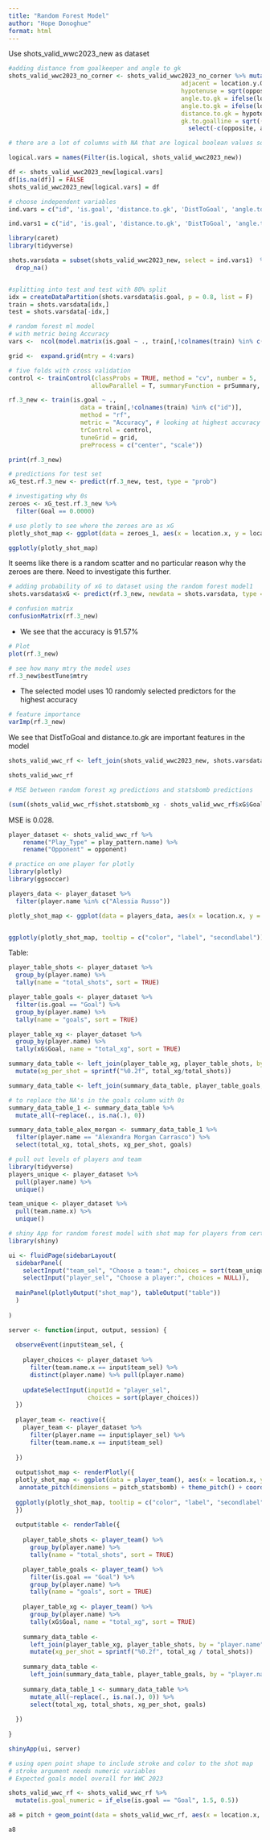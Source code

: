 ```yaml
---
title: "Random Forest Model"
author: "Hope Donoghue"
format: html
---
```


Use shots_valid_wwc2023_new as dataset 

```r
#adding distance from goalkeeper and angle to gk
shots_valid_wwc2023_no_corner <- shots_valid_wwc2023_no_corner %>% mutate(opposite = location.x.GK - location.x,
                                                adjacent = location.y.GK - location.y,
                                                hypotenuse = sqrt(opposite^2 + adjacent^2),
                                                angle.to.gk = ifelse(location.y > location.y.GK, 180 - asin(opposite/hypotenuse)*180/3.14, asin(opposite/hypotenuse)*180/3.14),
                                                angle.to.gk = ifelse(location.x > location.x.GK & location.y < location.y.GK, 270 - asin(opposite/hypotenuse)*180/3.14, angle.to.gk),
                                                distance.to.gk = hypotenuse,
                                                gk.to.goalline = sqrt((120 - location.x.GK)^2 + (40 - location.y.GK)^2)) %>%
                                                  select(-c(opposite, adjacent, hypotenuse))
```

```r
# there are a lot of columns with NA that are logical boolean values so replace with FALSE

logical.vars = names(Filter(is.logical, shots_valid_wwc2023_new))

df <- shots_valid_wwc2023_new[logical.vars]
df[is.na(df)] = FALSE
shots_valid_wwc2023_new[logical.vars] = df

```


```r
# choose independent variables
ind.vars = c("id", 'is.goal', 'distance.to.gk', 'DistToGoal', 'angle.to.gk', 'angle.to.goal', 'gk.to.goalline', 'play_pattern.name','shot.body_part.name', 'shot.technique.name')
```

```r
ind.vars1 = c("id", 'is.goal', 'distance.to.gk', 'DistToGoal', 'angle.to.gk', 'angle.to.goal', 'play_pattern.name', 'shot.technique.name', 'shot.body_part.name')
```


```r
library(caret) 
library(tidyverse)

shots.varsdata = subset(shots_valid_wwc2023_new, select = ind.vars1)  %>%
  drop_na()


#splitting into test and test with 80% split
idx = createDataPartition(shots.varsdata$is.goal, p = 0.8, list = F)
train = shots.varsdata[idx,]
test = shots.varsdata[-idx,]

```



```r
# random forest ml model 
# with metric being Accuracy 
vars <-  ncol(model.matrix(is.goal ~ ., train[,!colnames(train) %in% c("id")])) -2

grid <-  expand.grid(mtry = 4:vars)

# five folds with cross validation 
control <- trainControl(classProbs = TRUE, method = "cv", number = 5,
                       allowParallel = T, summaryFunction = prSummary, savePredictions = T)

rf.3_new <- train(is.goal ~ .,
                    data = train[,!colnames(train) %in% c("id")], 
                    method = "rf",
                    metric = "Accuracy", # looking at highest accuracy for metric
                    trControl = control,
                    tuneGrid = grid,
                    preProcess = c("center", "scale"))

print(rf.3_new)

```

```r
# predictions for test set
xG_test.rf.3_new <- predict(rf.3_new, test, type = "prob")
```

```r
# investigating why 0s
zeroes <- xG_test.rf.3_new %>%
  filter(Goal == 0.0000)
```


```r
# use plotly to see where the zeroes are as xG
plotly_shot_map <- ggplot(data = zeroes_1, aes(x = location.x, y = location.y)) + annotate_pitch(dimensions = pitch_statsbomb) + theme_pitch() + coord_flip(xlim = c(55, 120), ylim = c(-12, 105)) + geom_point(shape = 1, size = 1.5) + labs(title = "Zeroes shot map")

ggplotly(plotly_shot_map)
```
It seems like there is a random scatter and no particular reason why the zeroes are there. Need to investigate this further. 




```r
# adding probability of xG to dataset using the random forest model1 
shots.varsdata$xG <- predict(rf.3_new, newdata = shots.varsdata, type = "prob")
```

```r
# confusion matrix
confusionMatrix(rf.3_new)
```
- We see that the accuracy is 91.57%

```r
# Plot 
plot(rf.3_new)
```

```r
# see how many mtry the model uses
rf.3_new$bestTune$mtry
```
- The selected model uses 10 randomly selected predictors for the highest accuracy

```r
# feature importance 
varImp(rf.3_new)
```
We see that DistToGoal and distance.to.gk are important features in the model 

```r
shots_valid_wwc_rf <- left_join(shots_valid_wwc2023_new, shots.varsdata[,c("id", "xG")], by = "id")
```

```r
shots_valid_wwc_rf
```

```r
# MSE between random forest xg predictions and statsbomb predictions

(sum((shots_valid_wwc_rf$shot.statsbomb_xg - shots_valid_wwc_rf$xG$Goal)^2)/1540)
```
MSE is 0.028.


```r
player_dataset <- shots_valid_wwc_rf %>%
    rename("Play_Type" = play_pattern.name) %>%
    rename("Opponent" = opponent) 
```

```r
# practice on one player for plotly
library(plotly)
library(ggsoccer)

players_data <- player_dataset %>%
  filter(player.name %in% c("Alessia Russo"))

plotly_shot_map <- ggplot(data = players_data, aes(x = location.x, y = location.y, color = xG$Goal, stroke = is.goal_numeric, label = Play_Type, secondlabel = Opponent)) + annotate_pitch(dimensions = pitch_statsbomb) + theme_pitch() + coord_flip(xlim = c(55, 120), ylim = c(-12, 105)) + geom_point(shape = 1, size = 1.5) + labs(title = "Alessia Russo xG Shot Map", color = "xG")


ggplotly(plotly_shot_map, tooltip = c("color", "label", "secondlabel"))
```


Table:
```r

player_table_shots <- player_dataset %>%
  group_by(player.name) %>%
  tally(name = "total_shots", sort = TRUE)

player_table_goals <- player_dataset %>%
  filter(is.goal == "Goal") %>%
  group_by(player.name) %>%
  tally(name = "goals", sort = TRUE)

player_table_xg <- player_dataset %>%
  group_by(player.name) %>%
  tally(xG$Goal, name = "total_xg", sort = TRUE)

summary_data_table <- left_join(player_table_xg, player_table_shots, by = "player.name") %>%
  mutate(xg_per_shot = sprintf("%0.2f", total_xg/total_shots))

summary_data_table <- left_join(summary_data_table, player_table_goals, by = "player.name")
```

```r
# to replace the NA's in the goals column with 0s
summary_data_table_1 <- summary_data_table %>%
  mutate_all(~replace(., is.na(.), 0))

```


```r
summary_data_table_alex_morgan <- summary_data_table_1 %>%
  filter(player.name == "Alexandra Morgan Carrasco") %>%
  select(total_xg, total_shots, xg_per_shot, goals)
```


```r
# pull out levels of players and team
library(tidyverse)
players_unique <- player_dataset %>%
  pull(player.name) %>%
  unique()

team_unique <- player_dataset %>% 
  pull(team.name.x) %>%
  unique()

```


```r
# shiny App for random forest model with shot map for players from certain teams
library(shiny)

ui <- fluidPage(sidebarLayout(
  sidebarPanel(
    selectInput("team_sel", "Choose a team:", choices = sort(team_unique)),
    selectInput("player_sel", "Choose a player:", choices = NULL)),
  
  mainPanel(plotlyOutput("shot_map"), tableOutput("table"))
  )
  
)

server <- function(input, output, session) {
  
  observeEvent(input$team_sel, {
    
    player_choices <- player_dataset %>% 
      filter(team.name.x == input$team_sel) %>% 
      distinct(player.name) %>% pull(player.name)
    
    updateSelectInput(inputId = "player_sel", 
                      choices = sort(player_choices))
  })
  
  player_team <- reactive({
    player_team <- player_dataset %>%
      filter(player.name == input$player_sel) %>%
      filter(team.name.x == input$team_sel) 
    
  })
  
  output$shot_map <- renderPlotly({
  plotly_shot_map <- ggplot(data = player_team(), aes(x = location.x, y = location.y, color = xG$Goal, stroke = is.goal_numeric, label = Play_Type, secondlabel = Opponent)) +
   annotate_pitch(dimensions = pitch_statsbomb) + theme_pitch() + coord_flip(xlim = c(55, 120), ylim = c(-12, 105)) + geom_point(shape = 1, size = 1.5) + labs(title = glue::glue(" xG Shot Map for ", input$player_sel), color = "xG") + scale_colour_gradientn(colors = c(low = "blue", high = "red"), limits=c(0, 1))
    
  ggplotly(plotly_shot_map, tooltip = c("color", "label", "secondlabel"))
  })
  
  output$table <- renderTable({
    
    player_table_shots <- player_team() %>%
      group_by(player.name) %>%
      tally(name = "total_shots", sort = TRUE)

    player_table_goals <- player_team() %>%
      filter(is.goal == "Goal") %>%
      group_by(player.name) %>%
      tally(name = "goals", sort = TRUE)
    
    player_table_xg <- player_team() %>%
      group_by(player.name) %>%
      tally(xG$Goal, name = "total_xg", sort = TRUE)
    
    summary_data_table <-
      left_join(player_table_xg, player_table_shots, by = "player.name") %>%
      mutate(xg_per_shot = sprintf("%0.2f", total_xg / total_shots))
    
    summary_data_table <-
      left_join(summary_data_table, player_table_goals, by = "player.name")
    
    summary_data_table_1 <- summary_data_table %>%
      mutate_all(~replace(., is.na(.), 0)) %>%
      select(total_xg, total_shots, xg_per_shot, goals)
    
  })
  
}

shinyApp(ui, server)
```

```r
# using open point shape to include stroke and color to the shot map
# stroke argument needs numeric variables
# Expected goals model overall for WWC 2023

shots_valid_wwc_rf <- shots_valid_wwc_rf %>%
  mutate(is.goal_numeric = if_else(is.goal == "Goal", 1.5, 0.5))

a8 = pitch + geom_point(data = shots_valid_wwc_rf, aes(x = location.x, y = location.y, color = xG$Goal, stroke = is.goal_numeric), shape = 1, size = 2) + labs(color = "xG", caption = "Removed Republic of Ireland's goal directly from corner; Darker circles mean goal was scored", title = "Expected Goals Model WWC 2023")

a8
```




